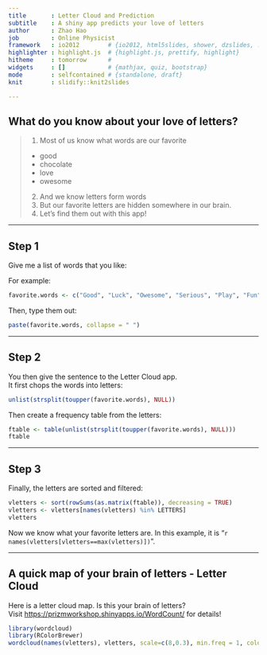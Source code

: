 ```yaml
---
title       : Letter Cloud and Prediction
subtitle    : A shiny app predicts your love of letters
author      : Zhao Hao
job         : Online Physicist
framework   : io2012        # {io2012, html5slides, shower, dzslides, ...}
highlighter : highlight.js  # {highlight.js, prettify, highlight}
hitheme     : tomorrow      # 
widgets     : []            # {mathjax, quiz, bootstrap}
mode        : selfcontained # {standalone, draft}
knit        : slidify::knit2slides

---
```


## What do you know about your love of letters?

>1. Most of us know what words are our favorite
  + good
  + chocolate
  + love
  + owesome
>2. And we know letters form words
>3. But our favorite letters are hidden somewhere in our brain.
>4. Let's find them out with this app!

--- 

## Step 1

Give me a list of words that you like:

For example:
```r
favorite.words <- c("Good", "Luck", "Owesome", "Serious", "Play", "Fun", "Fine", "Chocolate")
```
Then, type them out:
```r
paste(favorite.words, collapse = " ")
```

---

## Step 2

You then give the sentence to the Letter Cloud app.  
It first chops the words into letters:
```r
unlist(strsplit(toupper(favorite.words), NULL))
```
Then create a frequency table from the letters:
```r
ftable <- table(unlist(strsplit(toupper(favorite.words), NULL)))
ftable
```

---

## Step 3

Finally, the letters are sorted and filtered:
```r
vletters <- sort(rowSums(as.matrix(ftable)), decreasing = TRUE) 
vletters <- vletters[names(vletters) %in% LETTERS] 
vletters
```
Now we know what your favorite letters are. In this example, it is "`r names(vletters[vletters==max(vletters)])`". 

---
## A quick map of your brain of letters - Letter Cloud
Here is a letter cloud map. Is this your brain of letters?  
Visit [https://prizmworkshop.shinyapps.io/WordCount/][id] for details!  

```r
library(wordcloud)
library(RColorBrewer)
wordcloud(names(vletters), vletters, scale=c(8,0.3), min.freq = 1, colors=brewer.pal(8, "Dark2"))   
```

[id]: https://prizmworkshop.shinyapps.io/WordCount/ 
